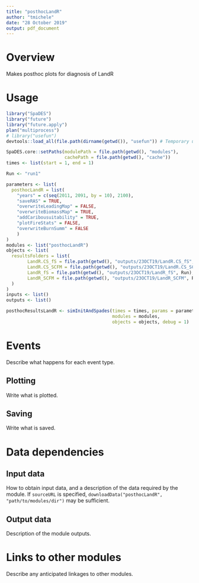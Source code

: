 ```yaml
---
title: "posthocLandR"
author: "tmichele"
date: "28 October 2019"
output: pdf_document
---
```


# Overview
Makes posthoc plots for diagnosis of LandR

# Usage

```r
library("SpaDES")
library("future")
library("future.apply")
plan("multiprocess")
# library("usefun")
devtools::load_all(file.path(dirname(getwd()), "usefun")) # Temporary until the simulations finish. Then I need to uncomment the package in the posthocLandR.R

SpaDES.core::setPaths(modulePath = file.path(getwd(), "modules"),
                      cachePath = file.path(getwd(), "cache"))
times <- list(start = 1, end = 1)

Run <- "run1"

parameters <- list(
  posthocLandR = list(
    "years" = c(seq(2011, 2091, by = 10), 2100),
    "saveRAS" = TRUE,
    "overwriteLeadingMap" = FALSE,
    "overwriteBiomassMap" = TRUE,
    "addCaribousuitability" = TRUE,
    "plotFireStats" = FALSE,
    "overwriteBurnSumm" = FALSE
    )
)
modules <- list("posthocLandR")
objects <- list(
  resultsFolders = list(
        LandR.CS_fS = file.path(getwd(), "outputs/23OCT19/LandR.CS_fS", Run),
        LandR.CS_SCFM = file.path(getwd(), "outputs/23OCT19/LandR.CS_SCFM", Run),
        LandR_fS = file.path(getwd(), "outputs/23OCT19/LandR_fS", Run),
        LandR_SCFM = file.path(getwd(), "outputs/23OCT19/LandR_SCFM", Run)
  )
)
inputs <- list()
outputs <- list()

posthocResultsLandR <- simInitAndSpades(times = times, params = parameters, 
                                        modules = modules,
                                        objects = objects, debug = 1)

```

# Events

Describe what happens for each event type.

## Plotting

Write what is plotted.

## Saving

Write what is saved.

# Data dependencies

## Input data

How to obtain input data, and a description of the data required by the module.
If `sourceURL` is specified, `downloadData("posthocLandR", "path/to/modules/dir")` may be sufficient.

## Output data

Description of the module outputs.

# Links to other modules

Describe any anticipated linkages to other modules.

